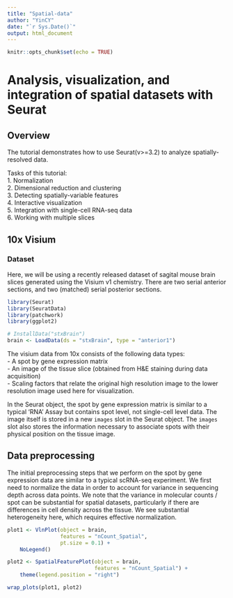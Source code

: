 ```yaml
---
title: "Spatial-data"
author: "YinCY"
date: "`r Sys.Date()`"
output: html_document
---
```


```r
knitr::opts_chunk$set(echo = TRUE)
```

# Analysis, visualization, and integration of spatial datasets with Seurat
## Overview
The tutorial demonstrates how to use Seurat(v>=3.2) to analyze spatially-resolved data.  

Tasks of this tutorial:  
1. Normalization  
2. Dimensional reduction and clustering  
3. Detecting spatially-variable features  
4. Interactive visualization  
5. Integration with single-cell RNA-seq data  
6. Working with multiple slices  

## 10x Visium
### Dataset
Here, we will be using a recently released dataset of sagital mouse brain slices generated using the Visium v1 chemistry. There are two serial anterior sections, and two (matched) serial posterior sections.

```r
library(Seurat)
library(SeuratData)
library(patchwork)
library(ggplot2)

# InstallData("stxBrain")
brain <- LoadData(ds = "stxBrain", type = "anterior1")
```

The visium data from 10x consists of the following data types:  
- A spot by gene expression matrix  
- An image of the tissue slice (obtained from H&E staining during data acquisition)  
- Scaling factors that relate the original high resolution image to the lower resolution image used here for visualization.  

In the Seurat object, the spot by gene expression matrix is similar to a typical 'RNA' Assay but contains spot level, not single-cell level data. The image itself is stored in a new `images` slot in the Seurat object. The `images` slot also stores the information necessary to associate spots with their physical position on the tissue image.  

## Data preprocessing
The initial preprocessing steps that we perform on the spot by gene expression data are similar to a typical scRNA-seq experiment. We first need to normalize the data in order to account for variance in sequencing depth across data points. We note that the variance in molecular counts / spot can be substantial for spatial datasets, particularly if there are differences in cell density across the tissue. We see substantial heterogeneity here, which requires effective normalization.  

```r
plot1 <- VlnPlot(object = brain, 
                 features = "nCount_Spatial", 
                 pt.size = 0.1) +
    NoLegend()

plot2 <- SpatialFeaturePlot(object = brain, 
                            features = "nCount_Spatial") +
    theme(legend.position = "right")

wrap_plots(plot1, plot2)
```







